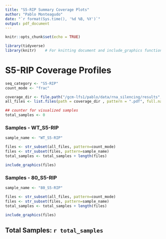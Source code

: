 ```yaml
---
title: "S5-RIP Summary Coverage Plots"
author: "Pablo Monteagudo"
date: "`r format(Sys.time(), '%d %B, %Y')`"
output: pdf_document
---
```


```r
knitr::opts_chunk$set(echo = TRUE)

library(tidyverse)
library(knitr)    # For knitting document and include_graphics function
```

\newpage

# S5-RIP Coverage Profiles

```r
seq_category <- "S5-RIP"
count_mode <- "frac"

coverage_dir <- file.path("/gcm-lfs1/pablo/data/rna_silencing/results", seq_category, "coverage")
all_files <- list.files(path = coverage_dir , pattern = ".pdf", full.names = TRUE, recursive = TRUE)

## counter for visualized samples
total_samples <- 0
```


### Samples - WT_S5-RIP

```r

sample_name <- "WT_S5-RIP"

files <- str_subset(all_files, pattern=count_mode)
files <- str_subset(files, pattern=sample_name)
total_samples <- total_samples + length(files)

include_graphics(files)
```

### Samples - 80_S5-RIP

```r

sample_name <- "80_S5-RIP"

files <- str_subset(all_files, pattern=count_mode)
files <- str_subset(files, pattern=sample_name)
total_samples <- total_samples + length(files)

include_graphics(files)
```

## Total Samples: `r total_samples`